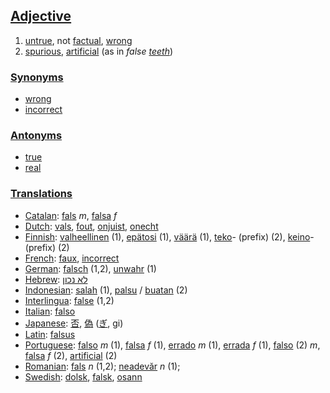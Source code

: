 ==[[Adjective]]==

#[[untrue]], not [[factual]], [[wrong]]
#[[spurious]], [[artificial]] (as in ''false [[tooth|teeth]]'')

===[[Synonym]]s===
*[[wrong]]
*[[incorrect]]

===[[Antonym]]s===
*[[true]]
*[[real]]

===[[Translation]]s===
*[[Catalan]]: [[fals]] ''m'', [[falsa]] ''f''
*[[Dutch]]: [[vals]], [[fout]], [[onjuist]], [[onecht]]
*[[Finnish]]: [[valheellinen]] (1), [[epätosi]] (1), [[väärä]] (1), [[teko]]- (prefix) (2), [[keino]]- (prefix) (2)
*[[French]]: [[faux]], [[incorrect]]
*[[German]]: [[falsch]] (1,2), [[unwahr]] (1)
*[[Hebrew]]: [[לא נכון]]
*[[Indonesian]]: [[salah]] (1), [[palsu]] / [[buat|buatan]] (2)
*[[Interlingua]]: [[false]] (1,2)
*[[Italian]]: [[falso]]
*[[Japanese]]: [[否]], [[偽]] ([[ぎ]], gi)
*[[Latin]]: [[falsus]]
*[[Portuguese]]: [[falso]] ''m'' (1), [[falsa]] ''f'' (1), [[errado]] ''m'' (1),  [[errada]] ''f'' (1), [[falso]] (2) ''m'', [[falsa]] ''f'' (2), [[artificial]] (2)
*[[Romanian]]: [[fals]] ''n'' (1,2); [[neadevăr]] ''n'' (1);
*[[Swedish]]: [[dolsk]], [[falsk]], [[osann]]